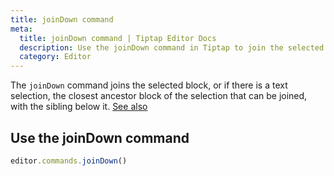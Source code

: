 ```yaml
---
title: joinDown command
meta:
  title: joinDown command | Tiptap Editor Docs
  description: Use the joinDown command in Tiptap to join the selected block with the sibling below it. Learn more in our docs!
  category: Editor
---
```


The `joinDown` command joins the selected block, or if there is a text selection, the closest ancestor block of the selection that can be joined, with the sibling below it. [See also](https://prosemirror.net/docs/ref/#commands.joinDown)

## Use the joinDown command

```js
editor.commands.joinDown()
```
